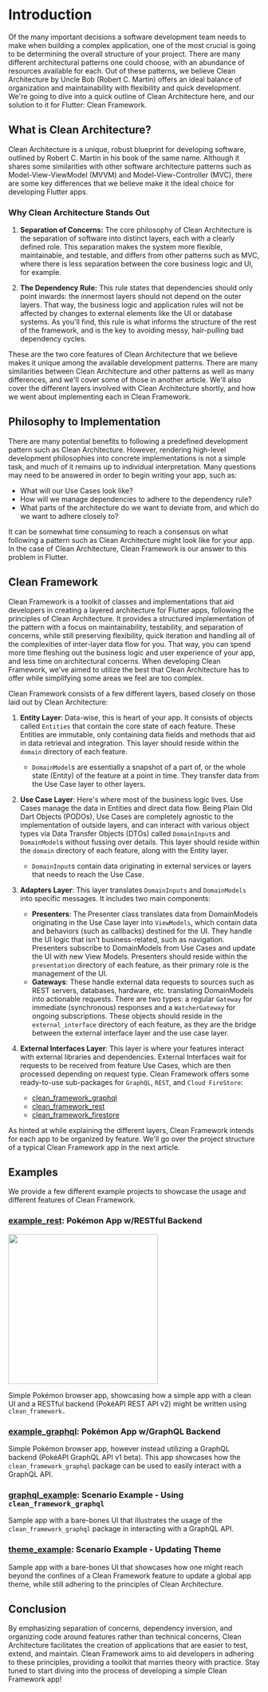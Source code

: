 # Introduction

Of the many important decisions a software development team needs to make when building a complex application, one of the most crucial is going to be determining the overall structure of your project. There are many different architectural patterns one could choose, with an abundance of resources available for each. Out of these patterns, we believe Clean Architecture by Uncle Bob (Robert C. Martin) offers an ideal balance of organization and maintainability with flexibility and quick development. We're going to dive into a quick outline of Clean Architecture here, and our solution to it for Flutter: Clean Framework.

## What is Clean Architecture?

Clean Architecture is a unique, robust blueprint for developing software, outlined by Robert C. Martin in his book of the same name. Although it shares some similarities with other software architecture patterns such as Model-View-ViewModel (MVVM) and Model-View-Controller (MVC), there are some key differences that we believe make it the ideal choice for developing Flutter apps.

### Why Clean Architecture Stands Out

1. **Separation of Concerns:**
The core philosophy of Clean Architecture is the separation of software into distinct layers, each with a clearly defined role. This separation makes the system more flexible, maintainable, and testable, and differs from other patterns such as MVC, where there is less separation between the core business logic and UI, for example.

2. **The Dependency Rule:**
This rule states that dependencies should only point inwards: the innermost layers should not depend on the outer layers. That way, the business logic and application rules will not be affected by changes to external elements like the UI or database systems. As you'll find, this rule is what informs the structure of the rest of the framework, and is the key to avoiding messy, hair-pulling bad dependency cycles.

These are the two core features of Clean Architecture that we believe makes it unique among the available development patterns. There are many similarities between Clean Architecture and other patterns as well as many differences, and we'll cover some of those in another article. We'll also cover the different layers involved with Clean Architecture shortly, and how we went about implementing each in Clean Framework.

## Philosophy to Implementation

There are many potential benefits to following a predefined development pattern such as Clean Architecture. However, rendering high-level development philosophies into concrete implementations is not a simple task, and much of it remains up to individual interpretation. Many questions may need to be answered in order to begin writing your app, such as: 

- What will our Use Cases look like?
- How will we manage dependencies to adhere to the dependency rule? 
- What parts of the architecture do we want to deviate from, and which do we want to adhere closely to?

It can be somewhat time consuming to reach a consensus on what following a pattern such as Clean Architecture might look like for your app. In the case of Clean Architecture, Clean Framework is our answer to this problem in Flutter.

## Clean Framework

Clean Framework is a toolkit of classes and implementations that aid developers in creating a layered architecture for Flutter apps, following the principles of Clean Architecture. It provides a structured implementation of the pattern with a focus on maintainability, testability, and separation of concerns, while still preserving flexibility, quick iteration and handling all of the complexities of inter-layer data flow for you. That way, you can spend more time fleshing out the business logic and user experience of your app, and less time on architectural concerns. When developing Clean Framework, we've aimed to utilize the best that Clean Architecture has to offer while simplifying some areas we feel are too complex.

Clean Framework consists of a few different layers, based closely on those laid out by Clean Architecture:
1. **Entity Layer**: Data-wise, this is heart of your app. It consists of objects called `Entities` that contain the core state of each feature. These Entities are immutable, only containing data fields and methods that aid in data retrieval and integration. This layer should reside within the `domain` directory of each feature.

    - `DomainModel`s are essentially a snapshot of a part of, or the whole state (Entity) of the feature at a point in time. They transfer data from the Use Case layer to other layers.
2. **Use Case Layer**: Here's where most of the business logic lives. Use Cases manage the data in Entities and direct data flow. Being Plain Old Dart Objects (PODOs), Use Cases are completely agnostic to the implementation of outside layers, and can interact with various object types via Data Transfer Objects (DTOs) called `DomainInput`s and `DomainModel`s without fussing over details. This layer should reside within the `domain` directory of each feature, along with the Entity layer.
    - `DomainInput`s contain data originating in external services or layers that needs to reach the Use Case.

3. **Adapters Layer**: This layer translates `DomainInputs` and `DomainModels` into specific messages. It includes two main components:
    - **Presenters**: The Presenter class translates data from DomainModels originating in the Use Case layer into `ViewModels`, which contain data and behaviors (such as callbacks) destined for the UI. They handle the UI logic that isn't business-related, such as navigation. Presenters subscribe to DomainModels from Use Cases and update the UI with new View Models. Presenters should reside within the `presentation` directory of each feature, as their primary role is the management of the UI.
    - **Gateways**: These handle external data requests to sources such as REST servers, databases, hardware, etc. translating DomainModels into actionable requests. There are two types: a regular `Gateway` for immediate (synchronous) responses and a `WatcherGateway` for ongoing subscriptions. These objects should reside in the `external_interface` directory of each feature, as they are the bridge between the external interface layer and the use case layer.

4. **External Interfaces Layer**: This layer is where your features interact with external libraries and dependencies. External Interfaces wait for requests to be received from feature Use Cases, which are then processed depending on request type. Clean Framework offers some ready-to-use sub-packages for `GraphQL`, `REST`, and `Cloud FireStore`:
    - [clean_framework_graphql](https://pub.dev/packages/clean_framework_graphql)
    - [clean_framework_rest](https://pub.dev/packages/clean_framework_rest)
    - [clean_framework_firestore](https://pub.dev/packages/clean_framework_firestore)

As hinted at while explaining the different layers, Clean Framework intends for each app to be organized by feature. We'll go over the project structure of a typical Clean Framework app in the next article.

## Examples

We provide a few different example projects to showcase the usage and different features of Clean Framework.

### [example_rest](https://github.com/AcmeSoftwareLLC/clean_framework_examples/tree/main/example_rest): Pokémon App w/RESTful Backend

<Image src="/assets/pokemon-app.png" caption="Pokemon App" width="300"/>

Simple Pokémon browser app, showcasing how a simple app with a clean UI and a RESTful backend (PokéAPI REST API v2) might be written using `clean_framework.`

### [example_graphql](https://github.com/AcmeSoftwareLLC/clean_framework_examples/tree/main/example_graphql): Pokémon App w/GraphQL Backend

Simple Pokémon browser app, however instead utilizing a GraphQL backend (PokéAPI GraphQL API v1 beta). This app showcases how the `clean_framework_graphql` package can be used to easily interact with a GraphQL API.

### [graphql_example](https://github.com/AcmeSoftwareLLC/clean_framework_examples/tree/main/graphql_example): Scenario Example - Using `clean_framework_graphql`

Sample app with a bare-bones UI that illustrates the usage of the `clean_framework_graphql` package in interacting with a GraphQL API.

### [theme_example](https://github.com/AcmeSoftwareLLC/clean_framework_examples/tree/main/theme_example): Scenario Example - Updating Theme

Sample app with a bare-bones UI that showcases how one might reach beyond the confines of a Clean Framework feature to update a global app theme, while still adhering to the principles of Clean Architecture.

## Conclusion

By emphasizing separation of concerns, dependency inversion, and organizing code around features rather than technical concerns, Clean Architecture facilitates the creation of applications that are easier to test, extend, and maintain. Clean Framework aims to aid developers in adhering to these principles, providing a toolkit that marries theory with practice. Stay tuned to start diving into the process of developing a simple Clean Framework app!